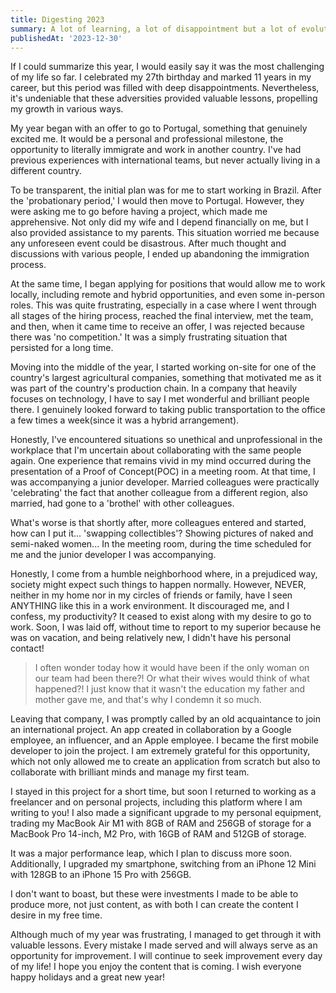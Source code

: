 ```yaml
---
title: Digesting 2023
summary: A lot of learning, a lot of disappointment but a lot of evolution
publishedAt: '2023-12-30'
---
```


If I could summarize this year, I would easily say it was the most challenging of my life so far. I celebrated my 27th birthday and marked 11 years in my career, but this period was filled with deep disappointments. Nevertheless, it's undeniable that these adversities provided valuable lessons, propelling my growth in various ways.

My year began with an offer to go to Portugal, something that genuinely excited me. It would be a personal and professional milestone, the opportunity to literally immigrate and work in another country. I've had previous experiences with international teams, but never actually living in a different country.

To be transparent, the initial plan was for me to start working in Brazil. After the 'probationary period,' I would then move to Portugal. However, they were asking me to go before having a project, which made me apprehensive. Not only did my wife and I depend financially on me, but I also provided assistance to my parents. This situation worried me because any unforeseen event could be disastrous. After much thought and discussions with various people, I ended up abandoning the immigration process.

At the same time, I began applying for positions that would allow me to work locally, including remote and hybrid opportunities, and even some in-person roles. This was quite frustrating, especially in a case where I went through all stages of the hiring process, reached the final interview, met the team, and then, when it came time to receive an offer, I was rejected because there was 'no competition.' It was a simply frustrating situation that persisted for a long time.

Moving into the middle of the year, I started working on-site for one of the country's largest agricultural companies, something that motivated me as it was part of the country's production chain. In a company that heavily focuses on technology, I have to say I met wonderful and brilliant people there. I genuinely looked forward to taking public transportation to the office a few times a week(since it was a hybrid arrangement).

Honestly, I've encountered situations so unethical and unprofessional in the workplace that I'm uncertain about collaborating with the same people again. One experience that remains vivid in my mind occurred during the presentation of a Proof of Concept(POC) in a meeting room. At that time, I was accompanying a junior developer. Married colleagues were practically 'celebrating' the fact that another colleague from a different region, also married, had gone to a 'brothel' with other colleagues.

What's worse is that shortly after, more colleagues entered and started, how can I put it... 'swapping collectibles'? Showing pictures of naked and semi-naked women... In the meeting room, during the time scheduled for me and the junior developer I was accompanying.

Honestly, I come from a humble neighborhood where, in a prejudiced way, society might expect such things to happen normally. However, NEVER, neither in my home nor in my circles of friends or family, have I seen ANYTHING like this in a work environment. It discouraged me, and I confess, my productivity? It ceased to exist along with my desire to go to work. Soon, I was laid off, without time to report to my superior because he was on vacation, and being relatively new, I didn't have his personal contact!

> I often wonder today how it would have been if the only woman on our team had been there?! Or what their wives would think of what happened?! I just know that it wasn't the education my father and mother gave me, and that's why I condemn it so much.

Leaving that company, I was promptly called by an old acquaintance to join an international project. An app created in collaboration by a Google employee, an influencer, and an Apple employee. I became the first mobile developer to join the project. I am extremely grateful for this opportunity, which not only allowed me to create an application from scratch but also to collaborate with brilliant minds and manage my first team.

I stayed in this project for a short time, but soon I returned to working as a freelancer and on personal projects, including this platform where I am writing to you! I also made a significant upgrade to my personal equipment, trading my MacBook Air M1 with 8GB of RAM and 256GB of storage for a MacBook Pro 14-inch, M2 Pro, with 16GB of RAM and 512GB of storage.

It was a major performance leap, which I plan to discuss more soon. Additionally, I upgraded my smartphone, switching from an iPhone 12 Mini with 128GB to an iPhone 15 Pro with 256GB.

I don't want to boast, but these were investments I made to be able to produce more, not just content, as with both I can create the content I desire in my free time.

Although much of my year was frustrating, I managed to get through it with valuable lessons. Every mistake I made served and will always serve as an opportunity for improvement. I will continue to seek improvement every day of my life! I hope you enjoy the content that is coming. I wish everyone happy holidays and a great new year!